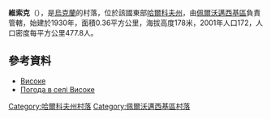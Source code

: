 {{coord|49|24|38|N|36|11|56|E|scale:100000_region:UA|display=title}}

'''維索克'''（{{lang-uk|Високе}}），是[[烏克蘭|烏克蘭]]的村落，位於該國東部[[哈爾科夫州|哈爾科夫州]]，由[[佩爾沃邁西基區|佩爾沃邁西基區]]負責管轄，始建於1930年，面積0.36平方公里，海拔高度178米，2001年人口172，人口密度每平方公里477.8人。

==參考資料==
* [http://w1.c1.rada.gov.ua/pls/z7502/A005?rdat1=09.01.2009&rf7571=33830 Високе]{{dead link|date=2018年4月 |bot=InternetArchiveBot |fix-attempted=yes }}
* [http://weather.in.ua/ua/har'kovskaja/3675 Погода в селі Високе] {{Wayback|url=http://weather.in.ua/ua/har'kovskaja/3675 |date=20210121020950 }}

{{DEFAULTSORT:Високе}}
[[Category:哈爾科夫州村落|Category:哈爾科夫州村落]]
[[Category:佩爾沃邁西基區村落|Category:佩爾沃邁西基區村落]]


{{Kharkiv-geo-stub}}